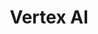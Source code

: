 ---
title: Vertex AI 
description: "Configure PipesHub Workplace AI to use different Vertex AI models"
---